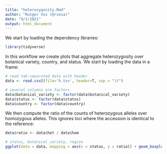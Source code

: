 ```yaml
---
title: "heterozygosity.Rmd"
author: "Rutger Vos (@rvosa)"
date: "9/1/2021"
output: html_document
---
```


We start by loading the dependency libraries:

```r
library(tidyverse)
```

In this workflow we create plots that aggregate heterozygosity over botanical
variety, country, and status. We start by loading the data in a frame:

```r
# read tab-separated data with header
data <- read.csv2(file='h.tsv', header=T, sep = "\t")

# several columns are factors
data$botanical_variety <- factor(data$botanical_variety)
data$status <- factor(data$status)
data$country <- factor(data$country)

```

We then compute the ratio of the counts of heterozygous alleles over homozygous
alleles. This ignores loci where the accession is identical to the reference:

```r
data$ratio <- data$het / data$hom
```


```r
# status, botanical_variety, region
ggplot(data = data, mapping = aes(x = status, y = ratio)) + geom_boxplot()
```